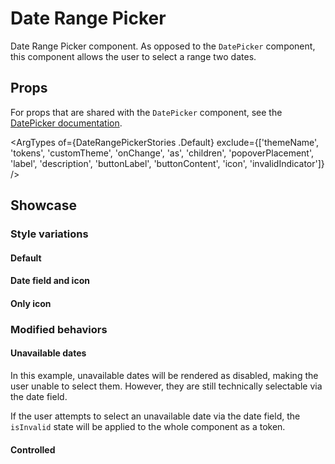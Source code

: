 
<Meta of={DateRangePickerStories} />

# Date Range Picker

Date Range Picker component. As opposed to the `DatePicker` component, this component allows the user to select a range two dates.

## Props

For props that are shared with the `DatePicker` component, see the [DatePicker documentation](?path=/docs/form-fields-datepicker--docs).

<ArgTypes
  of={DateRangePickerStories  .Default}
  exclude={['themeName', 'tokens', 'customTheme', 'onChange', 'as', 'children', 'popoverPlacement', 'label', 'description', 'buttonLabel', 'buttonContent', 'icon', 'invalidIndicator']}
 />

## Showcase

### Style variations

#### Default

<Canvas of={DateRangePickerStories.Default} />

#### Date field and icon

<Canvas of={DateRangePickerStories.DateFieldAndIcon} />

#### Only icon

<Canvas of={DateRangePickerStories.OnlyIcon} />

### Modified behaviors

#### Unavailable dates

In this example, unavailable dates will be rendered as disabled, making the user unable to select them. However, they are still technically selectable via the date field.

If the user attempts to select an unavailable date via the date field, the `isInvalid` state will be applied to the whole component as a token.

<Canvas of={DateRangePickerStories.UnavailableDates} />

#### Controlled

<Canvas of={DateRangePickerStories.Controlled} />
